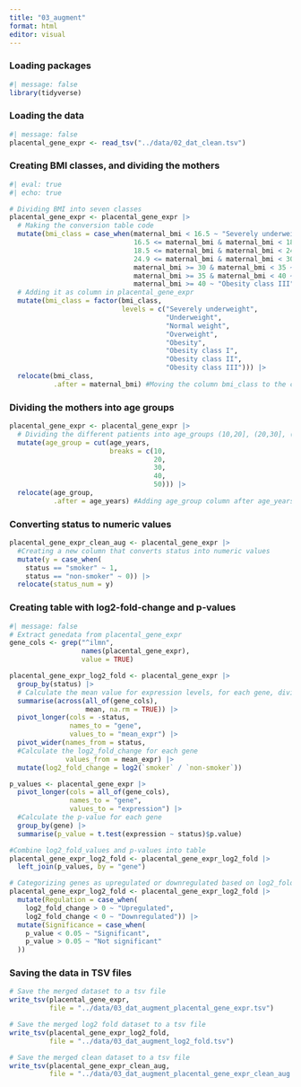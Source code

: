 ```yaml
---
title: "03_augment"
format: html
editor: visual
---
```


### Loading packages

```r
#| message: false
library(tidyverse)
```

### Loading the data

```r
#| message: false
placental_gene_expr <- read_tsv("../data/02_dat_clean.tsv")
```

### Creating BMI classes, and dividing the mothers

```r
#| eval: true
#| echo: true

# Dividing BMI into seven classes
placental_gene_expr <- placental_gene_expr |> 
  # Making the conversion table code
  mutate(bmi_class = case_when(maternal_bmi < 16.5 ~ "Severely underweight",
                               16.5 <= maternal_bmi & maternal_bmi < 18.5 ~ "Underweight",
                               18.5 <= maternal_bmi & maternal_bmi < 24.9 ~ "Normal weight",
                               24.9 <= maternal_bmi & maternal_bmi < 30 ~ "Overweight",
                               maternal_bmi >= 30 & maternal_bmi < 35 ~ "Obesity class I",
                               maternal_bmi >= 35 & maternal_bmi < 40 ~ "Obesity class II",
                               maternal_bmi >= 40 ~ "Obesity class III")) |>
  # Adding it as column in placental_gene_expr
  mutate(bmi_class = factor(bmi_class,
                            levels = c("Severely underweight",
                                       "Underweight",
                                       "Normal weight", 
                                       "Overweight",
                                       "Obesity", 
                                       "Obesity class I",
                                       "Obesity class II", 
                                       "Obesity class III"))) |>
  relocate(bmi_class,
           .after = maternal_bmi) #Moving the column bmi_class to the correct place and divided as we want. 
```

### Dividing the mothers into age groups

```r
placental_gene_expr <- placental_gene_expr |> 
  # Dividing the different patients into age_groups (10,20], (20,30], (30,40], (40,50]
  mutate(age_group = cut(age_years,
                         breaks = c(10,
                                    20,
                                    30,
                                    40,
                                    50))) |>
  relocate(age_group,
           .after = age_years) #Adding age_group column after age_years column
```

### Converting status to numeric values

```r
placental_gene_expr_clean_aug <- placental_gene_expr |> 
  #Creating a new column that converts status into numeric values
  mutate(y = case_when(
    status == "smoker" ~ 1,
    status == "non-smoker" ~ 0)) |> 
  relocate(status_num = y)
```

### Creating table with log2-fold-change and p-values

```r
#| message: false
# Extract genedata from placental_gene_expr
gene_cols <- grep("^ilmn",
                  names(placental_gene_expr),
                  value = TRUE)

placental_gene_expr_log2_fold <- placental_gene_expr |>
  group_by(status) |> 
  # Calculate the mean value for expression levels, for each gene, divided into smoker and non-smoker
  summarise(across(all_of(gene_cols),
                   mean, na.rm = TRUE)) |> 
  pivot_longer(cols = -status,
               names_to = "gene",
               values_to = "mean_expr") |> 
  pivot_wider(names_from = status, 
  #Calculate the log2_fold_change for each gene             
              values_from = mean_expr) |> 
  mutate(log2_fold_change = log2(`smoker` / `non-smoker`))

p_values <- placental_gene_expr |>
  pivot_longer(cols = all_of(gene_cols),
               names_to = "gene",
               values_to = "expression") |>
  #Calculate the p-value for each gene 
  group_by(gene) |> 
  summarise(p_value = t.test(expression ~ status)$p.value)

#Combine log2_fold_values and p-values into table 
placental_gene_expr_log2_fold <- placental_gene_expr_log2_fold |> 
  left_join(p_values, by = "gene")

# Categorizing genes as upregulated or downregulated based on log2_fold_change
placental_gene_expr_log2_fold <- placental_gene_expr_log2_fold |>
  mutate(Regulation = case_when(
    log2_fold_change > 0 ~ "Upregulated",
    log2_fold_change < 0 ~ "Downregulated")) |>
  mutate(Significance = case_when(
    p_value < 0.05 ~ "Significant",
    p_value > 0.05 ~ "Not significant"
  ))
```

### Saving the data in TSV files

```r
# Save the merged dataset to a tsv file
write_tsv(placental_gene_expr,
          file = "../data/03_dat_augment_placental_gene_expr.tsv")

# Save the merged log2 fold dataset to a tsv file
write_tsv(placental_gene_expr_log2_fold,
          file = "../data/03_dat_augment_log2_fold.tsv")

# Save the merged clean dataset to a tsv file
write_tsv(placental_gene_expr_clean_aug,
          file = "../data/03_dat_augment_placental_gene_expr_clean_aug.tsv")
```
